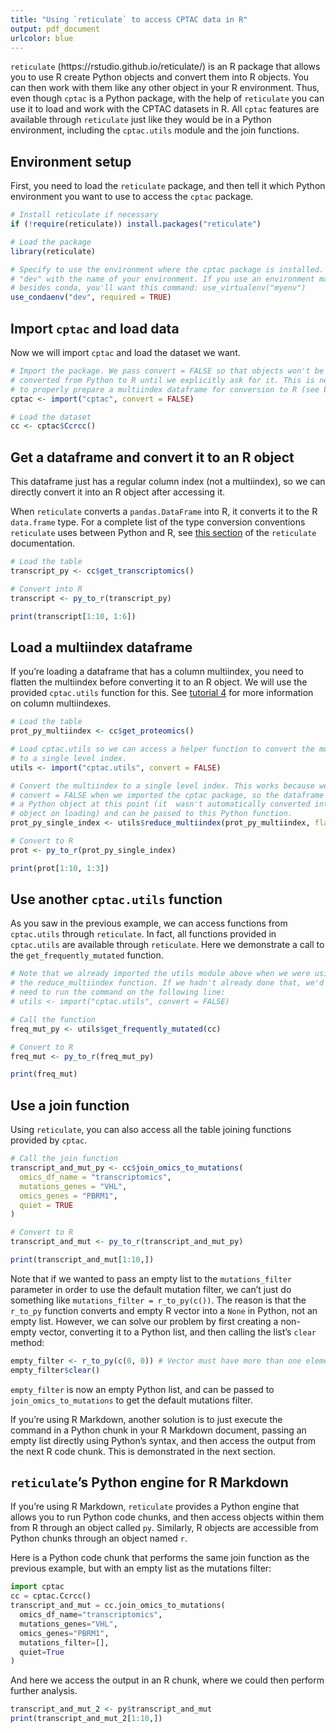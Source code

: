 ```yaml
---
title: "Using `reticulate` to access CPTAC data in R"
output: pdf_document
urlcolor: blue
---
```

`reticulate` (https://rstudio.github.io/reticulate/) is an R package that allows you to use R create Python objects and convert them into R objects. You can then work with them like any other object in your R environment. Thus, even though `cptac` is a Python package, with the help of `reticulate` you can use it to load and work with the CPTAC datasets in R. All `cptac` features are available through `reticulate` just like they would be in a Python environment, including the `cptac.utils` module and the join functions.

## Environment setup
First, you need to load the `reticulate` package, and then tell it which Python environment you want to use to access the `cptac` package.

```r
# Install reticulate if necessary
if (!require(reticulate)) install.packages("reticulate")

# Load the package
library(reticulate)

# Specify to use the environment where the cptac package is installed. Replace 
# "dev" with the name of your environment. If you use an environment manager 
# besides conda, you'll want this command: use_virtualenv("myenv")
use_condaenv("dev", required = TRUE)
```

## Import `cptac` and load data
Now we will import `cptac` and load the dataset we want.

```r
# Import the package. We pass convert = FALSE so that objects won't be 
# converted from Python to R until we explicitly ask for it. This is necessary 
# to properly prepare a multiindex dataframe for conversion to R (see below).
cptac <- import("cptac", convert = FALSE) 

# Load the dataset
cc <- cptac$Ccrcc()
```
## Get a dataframe and convert it to an R object
This dataframe just has a regular column index (not a multiindex), so we can directly convert it into an R object after accessing it.

When `reticulate` converts a `pandas.DataFrame` into R, it converts it to the R `data.frame` type. For a complete list of the type conversion conventions `reticulate` uses between Python and R, see [this section](https://rstudio.github.io/reticulate/index.html#type-conversions) of the `reticulate` documentation.

```r
# Load the table
transcript_py <- cc$get_transcriptomics() 

# Convert into R
transcript <- py_to_r(transcript_py) 

print(transcript[1:10, 1:6])
```

## Load a multiindex dataframe
If you're loading a dataframe that has a column multiindex, you need to flatten the multiindex before converting it to an R object. We will use the provided `cptac.utils` function for this. See [tutorial 4](https://paynelab.github.io/cptac/tutorial04_multiindex.html) for more information on column multiindexes.

```r
# Load the table
prot_py_multiindex <- cc$get_proteomics()

# Load cptac.utils so we can access a helper function to convert the multiindex 
# to a single level index.
utils <- import("cptac.utils", convert = FALSE)

# Convert the multiindex to a single level index. This works because we passed 
# convert = FALSE when we imported the cptac package, so the dataframe is still
# a Python object at this point (it  wasn't automatically converted into an R 
# object on loading) and can be passed to this Python function.
prot_py_single_index <- utils$reduce_multiindex(prot_py_multiindex, flatten = TRUE) 

# Convert to R
prot <- py_to_r(prot_py_single_index) 

print(prot[1:10, 1:3])
```
## Use another `cptac.utils` function
As you saw in the previous example, we can access functions from `cptac.utils` through `reticulate`. In fact, all functions provided in `cptac.utils` are available through `reticulate`. Here we demonstrate a call to the `get_frequently_mutated` function.

```r
# Note that we already imported the utils module above when we were using
# the reduce_multiindex function. If we hadn't already done that, we'd
# need to run the command on the following line:
# utils <- import("cptac.utils", convert = FALSE)

# Call the function
freq_mut_py <- utils$get_frequently_mutated(cc)

# Convert to R
freq_mut <- py_to_r(freq_mut_py)

print(freq_mut)
```
## Use a join function
Using `reticulate`, you can also access all the table joining functions provided by `cptac`.

```r
# Call the join function
transcript_and_mut_py <- cc$join_omics_to_mutations(
  omics_df_name = "transcriptomics",
  mutations_genes = "VHL",
  omics_genes = "PBRM1",
  quiet = TRUE
)

# Convert to R
transcript_and_mut <- py_to_r(transcript_and_mut_py)

print(transcript_and_mut[1:10,])
```
Note that if we wanted to pass an empty list to the `mutations_filter` parameter in order to use the default mutation filter, we can't just do something like `mutations_filter = r_to_py(c())`. The reason is that the `r_to_py` function converts and empty R vector into a `None` in Python, not an empty list. However, we can solve our problem by first creating a non-empty vector, converting it to a Python list, and then calling the list's `clear` method:  

```r
empty_filter <- r_to_py(c(0, 0)) # Vector must have more than one element
empty_filter$clear()
```

`empty_filter` is now an empty Python list, and can be passed to `join_omics_to_mutations` to get the default mutations filter. 

If you're using R Markdown, another solution is to just execute the command in a Python chunk in your R Markdown document, passing an empty list directly using Python's syntax, and then access the output from the next R code chunk. This is demonstrated in the next section.

## `reticulate`'s Python engine for R Markdown

If you're using R Markdown, `reticulate` provides a Python engine that allows you to run Python code chunks, and then access objects within them from R through an object called `py`. Similarly, R objects are accessible from Python chunks through an object named `r`.

Here is a Python code chunk that performs the same join function as the previous example, but with an empty list as the mutations filter:

```python
import cptac
cc = cptac.Ccrcc()
transcript_and_mut = cc.join_omics_to_mutations(
  omics_df_name="transcriptomics",
  mutations_genes="VHL",
  omics_genes="PBRM1",
  mutations_filter=[],
  quiet=True
)
```

And here we access the output in an R chunk, where we could then perform further analysis.
```r
transcript_and_mut_2 <- py$transcript_and_mut
print(transcript_and_mut_2[1:10,])
```
